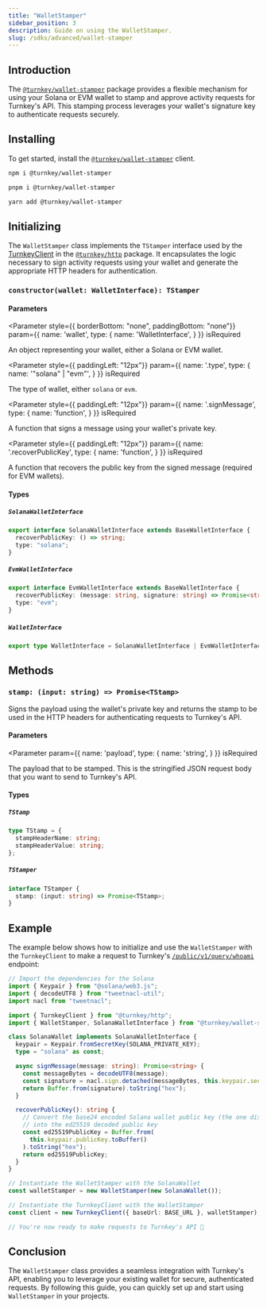 ```yaml
---
title: "WalletStamper"
sidebar_position: 3
description: Guide on using the WalletStamper.
slug: /sdks/advanced/wallet-stamper
---
```



## Introduction

The [`@turnkey/wallet-stamper`](https://www.npmjs.com/package/@turnkey/wallet-stamper) package provides a flexible mechanism for using your Solana or EVM wallet to stamp and approve activity requests for Turnkey's API. This stamping process leverages your wallet's signature key to authenticate requests securely.

## Installing

To get started, install the [`@turnkey/wallet-stamper`](https://www.npmjs.com/package/@turnkey/wallet-stamper) client.

<Tabs>
  <TabItem value="npm" label="npm" default>

```bash
npm i @turnkey/wallet-stamper
```

  </TabItem>
  <TabItem value="pnpm" label="pnpm">

```bash
pnpm i @turnkey/wallet-stamper
```

  </TabItem>
  <TabItem value="yarn" label="yarn">

```bash
yarn add @turnkey/wallet-stamper
```

  </TabItem>
</Tabs>

## Initializing

The `WalletStamper` class implements the `TStamper` interface used by the [TurnkeyClient](./turnkey-client.mdx) in the [`@turnkey/http`](https://www.npmjs.com/package/@turnkey/http) package. It encapsulates the logic necessary to sign activity requests using your wallet and generate the appropriate HTTP headers for authentication.

### `constructor(wallet: WalletInterface): TStamper`

#### Parameters

<Parameter
  style={{ borderBottom: "none", paddingBottom: "none"}}
  param={{
    name: 'wallet',
    type: {
      name: 'WalletInterface',
    }
  }}
  isRequired
>

An object representing your wallet, either a Solana or EVM wallet.

</Parameter>

<Parameter
  style={{ paddingLeft: "12px"}}
  param={{
    name: '.type',
    type: {
      name: '"solana" | "evm"',
    }
  }}
  isRequired
>

The type of wallet, either `solana` or `evm`.

</Parameter>

<Parameter
  style={{ paddingLeft: "12px"}}
  param={{
    name: '.signMessage',
    type: {
      name: 'function',
    }
  }}
  isRequired
>

A function that signs a message using your wallet's private key.

</Parameter>

<Parameter
  style={{ paddingLeft: "12px"}}
  param={{
    name: '.recoverPublicKey',
    type: {
      name: 'function',
    }
  }}
  isRequired
>

A function that recovers the public key from the signed message (required for EVM wallets).

</Parameter>

#### Types

##### `SolanaWalletInterface`

```ts
export interface SolanaWalletInterface extends BaseWalletInterface {
  recoverPublicKey: () => string;
  type: "solana";
}
```

##### `EvmWalletInterface`

```ts
export interface EvmWalletInterface extends BaseWalletInterface {
  recoverPublicKey: (message: string, signature: string) => Promise<string>;
  type: "evm";
}
```

##### `WalletInterface`

```ts
export type WalletInterface = SolanaWalletInterface | EvmWalletInterface;
```

## Methods

### `stamp: (input: string) => Promise<TStamp>`

Signs the payload using the wallet's private key and returns the stamp to be used in the HTTP headers for authenticating requests to Turnkey's API.

#### Parameters

<Parameter
  param={{
    name: 'payload',
    type: {
      name: 'string',
    }
  }}
  isRequired
>

The payload that to be stamped. This is the stringified JSON request body that you want to send to Turnkey's API.

</Parameter>

#### Types

##### `TStamp`

```ts
type TStamp = {
  stampHeaderName: string;
  stampHeaderValue: string;
};
```

##### `TStamper`

```ts
interface TStamper {
  stamp: (input: string) => Promise<TStamp>;
}
```

## Example

The example below shows how to initialize and use the `WalletStamper` with the `TurnkeyClient` to make a request to Turnkey's [`/public/v1/query/whoami`](https://docs.turnkey.com/api#tag/Sessions/operation/GetWhoami) endpoint:

```ts
// Import the dependencies for the Solana
import { Keypair } from "@solana/web3.js";
import { decodeUTF8 } from "tweetnacl-util";
import nacl from "tweetnacl";

import { TurnkeyClient } from "@turnkey/http";
import { WalletStamper, SolanaWalletInterface } from "@turnkey/wallet-stamper";

class SolanaWallet implements SolanaWalletInterface {
  keypair = Keypair.fromSecretKey(SOLANA_PRIVATE_KEY);
  type = "solana" as const;

  async signMessage(message: string): Promise<string> {
    const messageBytes = decodeUTF8(message);
    const signature = nacl.sign.detached(messageBytes, this.keypair.secretKey);
    return Buffer.from(signature).toString("hex");
  }

  recoverPublicKey(): string {
    // Convert the base24 encoded Solana wallet public key (the one displayed in the wallet)
    // into the ed25519 decoded public key
    const ed25519PublicKey = Buffer.from(
      this.keypair.publicKey.toBuffer()
    ).toString("hex");
    return ed25519PublicKey;
  }
}

// Instantiate the WalletStamper with the SolanaWallet
const walletStamper = new WalletStamper(new SolanaWallet());

// Instantiate the TurnkeyClient with the WalletStamper
const client = new TurnkeyClient({ baseUrl: BASE_URL }, walletStamper);

// You're now ready to make requests to Turnkey's API 🎉
```

## Conclusion

The `WalletStamper` class provides a seamless integration with Turnkey's API, enabling you to leverage your existing wallet for secure, authenticated requests. By following this guide, you can quickly set up and start using `WalletStamper` in your projects.
